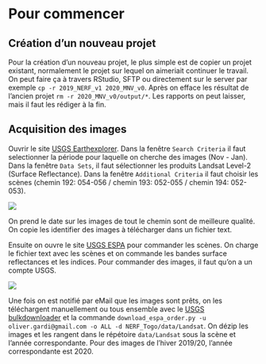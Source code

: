 
# Pour commencer

## Création d'un nouveau projet

Pour la création d'un nouveau projet, le plus simple est de copier un projet existant, normalement le projet sur lequel on aimeriait continuer le travail. On peut faire ça à travers RStudio, SFTP ou directement sur le server par exemple `cp -r 2019_NERF_v1 2020_MNV_v0`. Après on efface les résultat de l'ancien projet `rm -r 2020_MNV_v0/output/*`. Les rapports on peut laisser, mais il faut les rédiger à la fin.  

## Acquisition des images

Ouvrir le site [USGS Earthexplorer](https://earthexplorer.usgs.gov). Dans la fenêtre `Search Criteria` il faut selectionner la période pour laquelle on cherche des images (Nov - Jan). Dans la fenêtre `Data Sets`, il faut sélectionner les produits Landsat Level-2 (Surface Reflectance). Dans la fenêtre `Additional Criteria` il faut choisir les scènes (chemin 192: 054-056 /  chemin 193: 052-055 / chemin 194: 052-053).

![](images/Acq-EE.png)

On prend le date sur les images de tout le chemin sont de meilleure qualité. On copie les identifier des images à télécharger dans un fichier text.

Ensuite on ouvre le site [USGS ESPA](https://espa.cr.usgs.gov/ordering/new/) pour commander les scènes.  On charge le fichier text avec les scènes et on commande les bandes surface reflectances et les indices. Pour commander des images, il faut qu'on a un compte USGS.

![](images/Acq-ESPA.png)

Une fois on est notifié par eMail que les images sont prêts, on les téléchargent manuellement ou tous ensemble avec le [USGS bulkdownloader](https://github.com/USGS-EROS/espa-bulk-downloader) et la commande `download_espa_order.py -u oliver.gardi@gmail.com -o ALL -d NERF_Togo/data/Landsat`. On dézip les images et les rangent dans le répétoire `data/Landsat` sous la scène et l'année correspondante. Pour des images de l'hiver 2019/20, l'année correspondante est 2020.